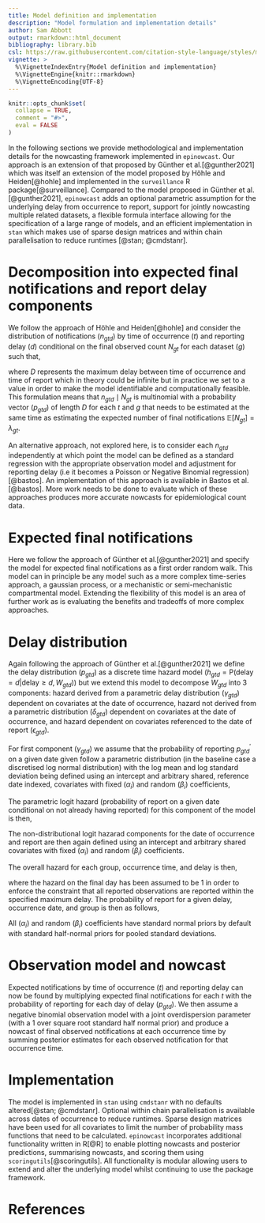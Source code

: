 ```yaml
---
title: Model definition and implementation
description: "Model formulation and implementation details"
author: Sam Abbott
output: rmarkdown::html_document
bibliography: library.bib
csl: https://raw.githubusercontent.com/citation-style-language/styles/master/apa-numeric-superscript-brackets.csl
vignette: >
  %\VignetteIndexEntry{Model definition and implementation}
  %\VignetteEngine{knitr::rmarkdown}
  %\VignetteEncoding{UTF-8}
---
```


```r
knitr::opts_chunk$set(
  collapse = TRUE,
  comment = "#>",
  eval = FALSE
)
```

In the following sections we provide methodological and implementation details for the nowcasting framework implemented in `epinowcast`. Our approach is an extension of that proposed by Günther et al.[@gunther2021] which was itself an extension of the model proposed by Höhle and Heiden[@hohle] and implemented in the `surveillance` R package[@surveillance]. Compared to the model proposed in Günther et al.[@gunther2021], `epinowcast` adds an optional parametric assumption for the underlying delay from occurrence to report, support for jointly nowcasting multiple related datasets, a flexible formula interface allowing for the specification of a large range of models, and an efficient implementation in `stan` which makes use of sparse design matrices and within chain parallelisation to reduce runtimes [@stan; @cmdstanr].

# Decomposition into expected final notifications and report delay components

We follow the approach of Höhle and Heiden[@hohle] and consider the distribution of notifications ($n_{gtd}$) by time of occurrence ($t$) and reporting delay ($d$) conditional on the final observed count $N_{gt}$ for each dataset ($g$) such that,

\begin{equation}
  N_{gt} = \sum_{d=0}^{D} n_{gtd}
\end{equation}

where $D$ represents the maximum delay between time of occurrence and time of report which in theory could be infinite but in practice we set to a value in order to make the model identifiable and computationally feasible. This formulation means that $n_{gtd} \mid N_{gt}$ is multinomial with a probability vector ($p_{gtd}$) of length $D$ for each $t$ and $g$ that needs to be estimated at the same time as estimating the expected number of final notifications $\mathbb{E}[N_{gt}] = \lambda_{gt}$.

An alternative approach, not explored here, is to consider each $n_{gtd}$ independently at which point the model can be defined as a standard regression with the appropriate observation model and adjustment for reporting delay (i.e it becomes a Poisson or Negative Binomial regression)[@bastos]. An implementation of this approach is available in Bastos et al.[@bastos]. More work needs to be done to evaluate which of these approaches produces more accurate nowcasts for epidemiological count data.

# Expected final notifications

Here we follow the approach of Günther et al.[@gunther2021] and specify the model for expected final notifications as a first order random walk. This model can in principle be any model such as a more complex time-series approach, a gaussian process, or a mechanistic or semi-mechanistic compartmental model. Extending the flexibility of this model is an area of further work as is evaluating the benefits and tradeoffs of more complex approaches.

\begin{align}
  \log (\lambda_{gt}) &\sim \text{Normal}\left(\log (\lambda_{gt-1}) , \sigma^{\lambda}_{g} \right) \\
  \log (\lambda_{g0}) &\sim \text{Normal}\left(\log (N_{g0}), 1 \right) \\ \sigma^{\lambda}_{g} &\sim \text{Half-Normal}\left(0, 1\right)
\end{align}

# Delay distribution

Again following the approach of Günther et al.[@gunther2021] we define the delay distribution ($p_{gtd}$) as a discrete time hazard model ($h_{gtd} =\text{P} \left(\text{delay}=d|\text{delay} \geq d, W_{gtd}\right)$) but we extend this model to decompose $W_{gtd}$ into 3 components: hazard derived from a parametric delay distribution ($\gamma_{gtd}$) dependent on covariates at the date of occurrence, hazard not derived from a parametric distribution ($\delta_{gtd}$) dependent on covariates at the date of occurrence, and hazard dependent on covariates referenced to the date of report ($\epsilon_{gtd}$).

For first component ($\gamma_{gtd}$) we assume that the probability of reporting $p^{\prime}_{gtd}$ on a given date given follow a parametric distribution (in the baseline case a discretised log normal distribution) with the log mean and log standard deviation being defined using an intercept and arbitrary shared, reference date indexed, covariates with fixed ($\alpha_{i}$) and random ($\beta_{i}$) coefficients,

\begin{align}
  p^{\prime}_{gtd} &\sim \text{LogNormal} \left(\mu_{gt}, \upsilon_{gt} \right) \\
  \mu_{gt} &= \mu_0 + \alpha_{\mu} X_{\gamma} + \beta_{\mu} Z_{\gamma} \\
  \upsilon_{gt} &= \text{exp} \left( \upsilon_0 + \alpha_{\upsilon} X_{\gamma} + \beta_{\upsilon} Z_{\gamma} \right)
\end{align}

The parametric logit hazard (probability of report on a given date conditional on not already having reported) for this component of the model is then,

\begin{equation}
  \gamma_{gtd} = \text{logit} \left(\frac{p^{\prime}_{gtd}}{\left(1 -\sum^{d-1}_{d^{\prime}=0} p^{\prime}_{gtd^{\prime}} \right)} \right)
\end{equation}

The non-distributional logit hazarad components for the date of occurrence and report are then again defined using an intercept and arbitrary shared covariates with fixed ($\alpha_{i}$) and random ($\beta_{i}$) coefficients.

\begin{align}
  \delta_{gtd} &= \mu_0 + \alpha_{\delta} X_{\delta} + \beta_{\delta} Z_{\delta} \\
  \epsilon_{gtd} &= \epsilon_0 + \alpha_{\epsilon} X_{\epsilon} + \beta_{\epsilon} Z_{\epsilon}
\end{align}

The overall hazard for each group, occurrence time, and delay is then,

\begin{equation}
  \text{logit} (h_{gtd}) = \gamma_{gtd} + \delta_{gtd} +  \upsilon_{gtd},\ h_{gtD} = 1
\end{equation}

where the hazard on the final day has been assumed to be 1 in order to enforce the constraint that all reported observations are reported within the specified maximum delay. The probability of report for a given delay, occurrence date, and group is then as follows,

\begin{equation}
  p_{gt0} = h_{gt0},\ p_{gtd} = \left(1 -\sum^{d-1}_{d^{\prime}=0} p_{gtd^{\prime}} \right) \times h_{gtd}
\end{equation}

All ($\alpha_{i}$) and random ($\beta_{i}$) coefficients have standard normal priors by default with standard half-normal priors for pooled standard deviations.

# Observation model and nowcast

Expected notifications by time of occurrence ($t$) and reporting delay can now be found by multiplying expected final notifications for each $t$ with the probability of reporting for each day of delay ($p_{gtd}$). We then assume a negative binomial observation model with a joint overdispersion parameter (with a 1 over square root standard half normal prior) and produce a nowcast of final observed notifications at each occurrence time by summing posterior estimates for each observed notification for that occurrence time.

\begin{align}
  n_{gtd} \mid \lambda_{gt},p_{gtd}  &\sim \text{NB}(\lambda_{gt} \times p_{gtd}, \phi),\ t=1,...,T. \\
  \frac{1}{\phi^2} &\sim \text{Half-Normal}(0, 1) \\
  N_{gt} &= \sum_{d=0}^{D} n_{gtd}
\end{align}

# Implementation

The model is implemented in `stan` using `cmdstanr` with no defaults altered[@stan; @cmdstanr]. Optional within chain parallelisation is available across dates of occurrence to reduce runtimes. Sparse design matrices have been used for all covariates to limit the number of probability mass functions that need to be calculated. `epinowcast` incorporates additional functionality written in R[@R] to enable plotting nowcasts and posterior predictions, summarising nowcasts, and scoring them using `scoringutils`[@scoringutils]. All functionality is modular allowing users to extend and alter the underlying model whilst continuing to use the package framework.

# References
